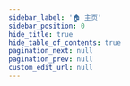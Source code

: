 ---
sidebar_label: '🏠 主页'
sidebar_position: 0
hide_title: true
hide_table_of_contents: true
pagination_next: null
pagination_prev: null
custom_edit_url: null
---

<Home />


